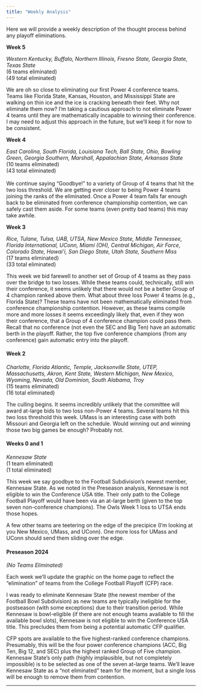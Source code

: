 ```yaml
---
title: "Weekly Analysis"
---
```


Here we will provide a weekly description of the thought process behind any playoff eliminations.

**Week 5**

*Western Kentucky, Buffalo, Northern Illinois, Fresno State, Georgia State, Texas State\
*(6 teams eliminated)\
(49 total eliminated)

We are oh so close to eliminating our first Power 4 conference teams. Teams like Florida State, Kansas, Houston, and Mississippi State are walking on thin ice and the ice is cracking beneath their feet. Why not eliminate them now? I'm taking a cautious approach to not eliminate Power 4 teams until they are mathematically incapable to winning their conference. I may need to adjust this approach in the future, but we'll keep it for now to be consistent.

**Week 4**

*East Carolina, South Florida, Louisiana Tech, Ball State, Ohio, Bowling Green, Georgia Southern, Marshall, Appalachian State, Arkansas State\
*(10 teams eliminated)\
(43 total eliminated)\
\
We continue saying "Goodbye!" to a variety of Group of 4 teams that hit the two loss threshold. We are getting ever closer to being Power 4 teams joining the ranks of the eliminated. Once a Power 4 team falls far enough back to be eliminated from conference championship contention, we can safely cast them aside. For some teams (even pretty bad teams) this may take awhile.

**Week 3**

*Rice, Tulane, Tulsa, UAB, UTSA, New Mexico State, Middle Tennessee, Florida International, UConn, Miami (OH), Central Michigan, Air Force, Colorado State, Hawai'i, San Diego State, Utah State, Southern Miss\
*(17 teams eliminated)\
(33 total eliminated)

This week we bid farewell to another set of Group of 4 teams as they pass over the bridge to two losses. While these teams could, technically, still win their conference, it seems unlikely that there would not be a better Group of 4 champion ranked above them. What about three loss Power 4 teams (e.g., Florida State)? These teams have not been mathematically eliminated from conference championship contention. However, as these teams compile more and more losses it seems exceedingly likely that, even if they won their conference, that a Group of 4 conference champion could pass them. Recall that no conference (not even the SEC and Big Ten) have an automatic berth in the playoff. Rather, the top five conference champions (from any conference) gain automatic entry into the playoff.

#### Week 2

*Charlotte, Florida Atlantic, Temple, Jacksonville State, UTEP, Massachusetts, Akron, Kent State, Western Michigan, New Mexico, Wyoming, Nevada, Old Dominion, South Alabama, Troy*\
(15 teams eliminated)\
(16 total eliminated)

The culling begins. It seems incredibly unlikely that the committee will award at-large bids to two loss non-Power 4 teams. Several teams hit this two loss threshold this week. UMass is an interesting case with both Missouri and Georgia left on the schedule. Would winning out and winning those two big games be enough? Probably not.

#### Weeks 0 and 1

*Kennesaw State* *\
*(1 team eliminated)\
(1 total eliminated)

This week we say goodbye to the Football Subdivision's newest member, Kennesaw State. As we noted in the Preseason analysis, Kennesaw is not eligible to win the Conference USA title. Their only path to the College Football Playoff would have been via an at-large berth (given to the top seven non-conference champions). The Owls Week 1 loss to UTSA ends those hopes.

A few other teams are teetering on the edge of the precipice (I'm looking at you New Mexico, UMass, and UConn). One more loss for UMass and UConn should send them sliding over the edge.

#### Preseason 2024

*(No Teams Eliminated)*

Each week we'll update the graphic on the home page to reflect the "elimination" of teams from the College Football Playoff (CFP) race.

I was ready to eliminate Kennesaw State (the newest member of the Football Bowl Subdivision) as new teams are typically ineligible for the postseason (with some exceptions) due to their transition period. While Kennesaw is bowl-eligible (if there are not enough teams available to fill the available bowl slots), Kennesaw is not eligible to win the Conference USA title. This precludes them from being a potential automatic CFP qualifier.

CFP spots are available to the five highest-ranked conference champions. Presumably, this will be the four power conference champions (ACC, Big Ten, Big 12, and SEC) plus the highest ranked Group of Five champion. Kennesaw State's only path (highly implausible, but not completely impossible) is to be selected as one of the seven at-large teams. We'll leave Kennesaw State as a "not eliminated" team for the moment, but a single loss will be enough to remove them from contention.

------------------------------------------------------------------------
